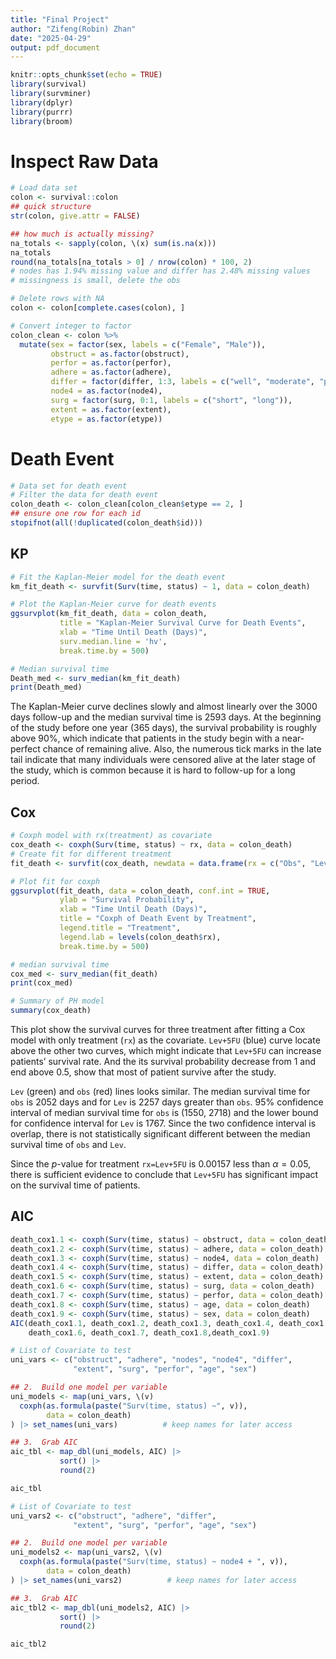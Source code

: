 ```yaml
---
title: "Final Project"
author: "Zifeng(Robin) Zhan"
date: "2025-04-29"
output: pdf_document
---
```


```r
knitr::opts_chunk$set(echo = TRUE)
library(survival)
library(survminer)
library(dplyr)
library(purrr)
library(broom)
```

# Inspect Raw Data
```r
# Load data set
colon <- survival::colon
## quick structure
str(colon, give.attr = FALSE)

## how much is actually missing?
na_totals <- sapply(colon, \(x) sum(is.na(x)))
na_totals
round(na_totals[na_totals > 0] / nrow(colon) * 100, 2)
# nodes has 1.94% missing value and differ has 2.48% missing values
# missingness is small, delete the obs
```

```r
# Delete rows with NA
colon <- colon[complete.cases(colon), ]

# Convert integer to factor
colon_clean <- colon %>%
  mutate(sex = factor(sex, labels = c("Female", "Male")),
         obstruct = as.factor(obstruct),
         perfor = as.factor(perfor),
         adhere = as.factor(adhere),
         differ = factor(differ, 1:3, labels = c("well", "moderate", "poor")),
         node4 = as.factor(node4),
         surg = factor(surg, 0:1, labels = c("short", "long")),
         extent = as.factor(extent),
         etype = as.factor(etype))
```
 
# Death Event
```r
# Data set for death event
# Filter the data for death event
colon_death <- colon_clean[colon_clean$etype == 2, ]
## ensure one row for each id
stopifnot(all(!duplicated(colon_death$id)))
```

## KP
```r
# Fit the Kaplan-Meier model for the death event
km_fit_death <- survfit(Surv(time, status) ~ 1, data = colon_death)

# Plot the Kaplan-Meier curve for death events
ggsurvplot(km_fit_death, data = colon_death, 
           title = "Kaplan-Meier Survival Curve for Death Events",
           xlab = "Time Until Death (Days)",
           surv.median.line = 'hv',
           break.time.by = 500)

# Median survival time
Death_med <- surv_median(km_fit_death)
print(Death_med)
```

The Kaplan-Meier curve declines slowly and almost linearly over the $3000$ days 
follow-up and the median survival time is $2593$ days. At the beginning of the 
study before one year (365 days), the survival probability is roughly above $90\%$, 
which indicate that patients in the study begin with a near-perfect chance of 
remaining alive. Also, the numerous tick marks in the late tail indicate that 
many individuals were censored alive at the later stage of the study, which is 
common because it is hard to follow-up for a long period. 

## Cox
```r
# Coxph model with rx(treatment) as covariate
cox_death <- coxph(Surv(time, status) ~ rx, data = colon_death)
# Create fit for different treatment
fit_death <- survfit(cox_death, newdata = data.frame(rx = c("Obs", "Lev", "Lev+5FU")))

# Plot fit for coxph
ggsurvplot(fit_death, data = colon_death, conf.int = TRUE, 
           ylab = "Survival Probability", 
           xlab = "Time Until Death (Days)", 
           title = "Coxph of Death Event by Treatment",
           legend.title = "Treatment",
           legend.lab = levels(colon_death$rx),
           break.time.by = 500)

# median survival time
cox_med <- surv_median(fit_death)
print(cox_med)

# Summary of PH model
summary(cox_death)

```
This plot show the survival curves for three treatment after fitting a Cox model 
with only treatment (`rx`) as the covariate. `Lev+5FU` (blue) curve locate 
above the other two curves, which might indicate that `Lev+5FU` can increase 
patients' survival rate. And the its survival probability decrease from $1$ and 
end above $0.5$, show that most of patient survive after the study. 

`Lev` (green) and `obs` (red) lines looks similar. The median survival time for 
`obs` is $2052$ days and for `Lev` is $2257$ days greater than `obs`. $95\%$ 
confidence interval of median survival time for `obs` is ($1550$, $2718$) and the 
lower bound for confidence interval for `Lev` is $1767$. Since the two confidence 
interval is overlap, there is not statistically significant different between 
the median survival time of `obs` and `Lev`. 

Since the $p$-value for treatment `rx=Lev+5FU` is $0.00157$ less than 
$\alpha=0.05$, there is sufficient evidence to conclude that `Lev+5FU` 
has significant impact on the survival time of patients. 

## AIC
```r
death_cox1.1 <- coxph(Surv(time, status) ~ obstruct, data = colon_death)
death_cox1.2 <- coxph(Surv(time, status) ~ adhere, data = colon_death)
death_cox1.3 <- coxph(Surv(time, status) ~ node4, data = colon_death)
death_cox1.4 <- coxph(Surv(time, status) ~ differ, data = colon_death)
death_cox1.5 <- coxph(Surv(time, status) ~ extent, data = colon_death)
death_cox1.6 <- coxph(Surv(time, status) ~ surg, data = colon_death)
death_cox1.7 <- coxph(Surv(time, status) ~ perfor, data = colon_death)
death_cox1.8 <- coxph(Surv(time, status) ~ age, data = colon_death)
death_cox1.9 <- coxph(Surv(time, status) ~ sex, data = colon_death)
AIC(death_cox1.1, death_cox1.2, death_cox1.3, death_cox1.4, death_cox1.5, 
    death_cox1.6, death_cox1.7, death_cox1.8,death_cox1.9)
```
```r
# List of Covariate to test
uni_vars <- c("obstruct", "adhere", "nodes", "node4", "differ",
              "extent", "surg", "perfor", "age", "sex")

## 2.  Build one model per variable
uni_models <- map(uni_vars, \(v)
  coxph(as.formula(paste("Surv(time, status) ~", v)),
        data = colon_death)
) |> set_names(uni_vars)          # keep names for later access

## 3.  Grab AIC 
aic_tbl <- map_dbl(uni_models, AIC) |>
           sort() |>
           round(2)

aic_tbl
```

```r
# List of Covariate to test
uni_vars2 <- c("obstruct", "adhere", "differ",
              "extent", "surg", "perfor", "age", "sex")

## 2.  Build one model per variable
uni_models2 <- map(uni_vars2, \(v)
  coxph(as.formula(paste("Surv(time, status) ~ node4 + ", v)),
        data = colon_death)
) |> set_names(uni_vars2)          # keep names for later access

## 3.  Grab AIC 
aic_tbl2 <- map_dbl(uni_models2, AIC) |>
           sort() |>
           round(2)

aic_tbl2
```




